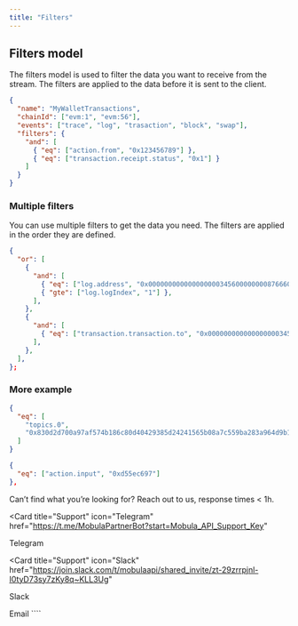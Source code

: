 ```yaml
---
title: "Filters"
---
```


## Filters model

The filters model is used to filter the data you want to receive from the stream. The filters are applied to the data before it is sent to the client.

```json
{
  "name": "MyWalletTransactions",
  "chainId": ["evm:1", "evm:56"],
  "events": ["trace", "log", "trasaction", "block", "swap"],
  "filters": {
    "and": [
      { "eq": ["action.from", "0x123456789"] },
      { "eq": ["transaction.receipt.status", "0x1"] }
    ]
  }
}
```

### Multiple filters

You can use multiple filters to get the data you need. The filters are applied in the order they are defined.

```json
{
  "or": [
    {
      "and": [
        { "eq": ["log.address", "0x0000000000000000003456000000008766600000"] },
        { "gte": ["log.logIndex", "1"] },
      ],
    },
    {
      "and": [
        { "eq": ["transaction.transaction.to", "0x0000000000000000003456000000008766600000"] },
      ],
    },
  ],
};
```

### More example

```json
{
  "eq": [
    "topics.0",
    "0x830d2d700a97af574b186c80d40429385d24241565b08a7c559ba283a964d9b1"
  ]
}

{
  "eq": ["action.input", "0xd55ec697"]
},

```

Can’t find what you’re looking for? Reach out to us, response times < 1h.

<CardGroup>

<Card
  title="Support"
  icon="Telegram"
  href="https://t.me/MobulaPartnerBot?start=Mobula_API_Support_Key"
>
  Telegram
</Card>

<Card
  title="Support"
  icon="Slack"
  href="https://join.slack.com/t/mobulaapi/shared_invite/zt-29zrrpjnl-I0tyD73sy7zKy8q~KLL3Ug"
>
  Slack
</Card>

<Card title="Need help?" icon="envelope" href="mailto:contact@mobulalabs.org">
  Email
</Card>

</CardGroup>
````
